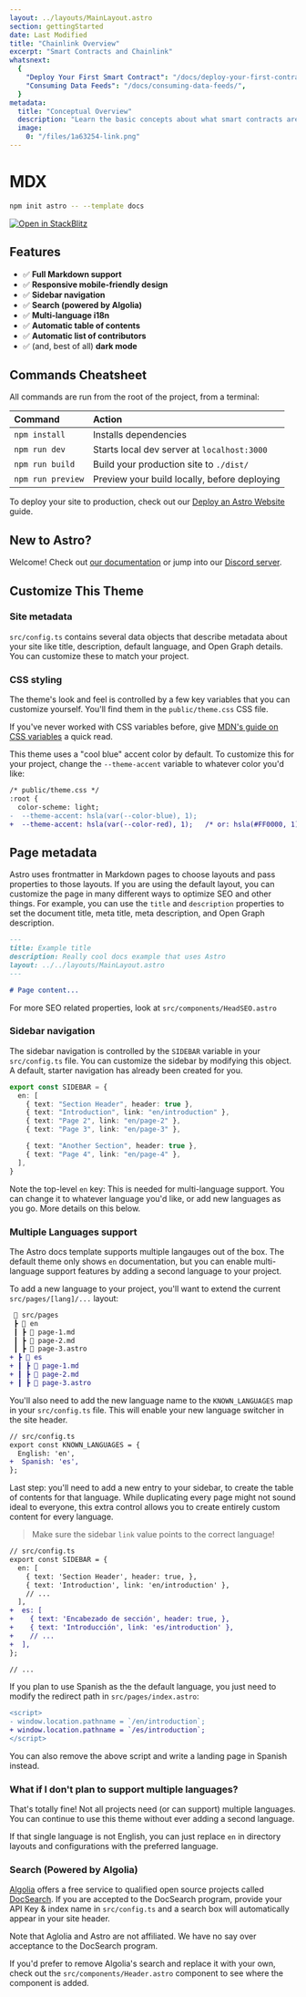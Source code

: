 ```yaml
---
layout: ../layouts/MainLayout.astro
section: gettingStarted
date: Last Modified
title: "Chainlink Overview"
excerpt: "Smart Contracts and Chainlink"
whatsnext:
  {
    "Deploy Your First Smart Contract": "/docs/deploy-your-first-contract/",
    "Consuming Data Feeds": "/docs/consuming-data-feeds/",
  }
metadata:
  title: "Conceptual Overview"
  description: "Learn the basic concepts about what smart contracts are and, how to write them, and how Chainlink oracles work with smart contracts."
  image:
    0: "/files/1a63254-link.png"
---
```


# MDX

```bash
npm init astro -- --template docs
```

[![Open in StackBlitz](https://developer.stackblitz.com/img/open_in_stackblitz.svg)](https://stackblitz.com/github/withastro/astro/tree/latest/examples/docs)

## Features

- ✅ **Full Markdown support**
- ✅ **Responsive mobile-friendly design**
- ✅ **Sidebar navigation**
- ✅ **Search (powered by Algolia)**
- ✅ **Multi-language i18n**
- ✅ **Automatic table of contents**
- ✅ **Automatic list of contributors**
- ✅ (and, best of all) **dark mode**

## Commands Cheatsheet

All commands are run from the root of the project, from a terminal:

| Command           | Action                                       |
| :---------------- | :------------------------------------------- |
| `npm install`     | Installs dependencies                        |
| `npm run dev`     | Starts local dev server at `localhost:3000`  |
| `npm run build`   | Build your production site to `./dist/`      |
| `npm run preview` | Preview your build locally, before deploying |

To deploy your site to production, check out our [Deploy an Astro Website](https://docs.astro.build/guides/deploy) guide.

## New to Astro?

Welcome! Check out [our documentation](https://docs.astro.build) or jump into our [Discord server](https://astro.build/chat).

## Customize This Theme

### Site metadata

`src/config.ts` contains several data objects that describe metadata about your site like title, description, default language, and Open Graph details. You can customize these to match your project.

### CSS styling

The theme's look and feel is controlled by a few key variables that you can customize yourself. You'll find them in the `public/theme.css` CSS file.

If you've never worked with CSS variables before, give [MDN's guide on CSS variables](https://developer.mozilla.org/en-US/docs/Web/CSS/Using_CSS_custom_properties) a quick read.

This theme uses a "cool blue" accent color by default. To customize this for your project, change the `--theme-accent` variable to whatever color you'd like:

```diff
/* public/theme.css */
:root {
  color-scheme: light;
-  --theme-accent: hsla(var(--color-blue), 1);
+  --theme-accent: hsla(var(--color-red), 1);   /* or: hsla(#FF0000, 1); */
```

## Page metadata

Astro uses frontmatter in Markdown pages to choose layouts and pass properties to those layouts. If you are using the default layout, you can customize the page in many different ways to optimize SEO and other things. For example, you can use the `title` and `description` properties to set the document title, meta title, meta description, and Open Graph description.

```markdown
---
title: Example title
description: Really cool docs example that uses Astro
layout: ../../layouts/MainLayout.astro
---

# Page content...
```

For more SEO related properties, look at `src/components/HeadSEO.astro`

### Sidebar navigation

The sidebar navigation is controlled by the `SIDEBAR` variable in your `src/config.ts` file. You can customize the sidebar by modifying this object. A default, starter navigation has already been created for you.

```ts
export const SIDEBAR = {
  en: [
    { text: "Section Header", header: true },
    { text: "Introduction", link: "en/introduction" },
    { text: "Page 2", link: "en/page-2" },
    { text: "Page 3", link: "en/page-3" },

    { text: "Another Section", header: true },
    { text: "Page 4", link: "en/page-4" },
  ],
}
```

Note the top-level `en` key: This is needed for multi-language support. You can change it to whatever language you'd like, or add new languages as you go. More details on this below.

### Multiple Languages support

The Astro docs template supports multiple langauges out of the box. The default theme only shows `en` documentation, but you can enable multi-language support features by adding a second language to your project.

To add a new language to your project, you'll want to extend the current `src/pages/[lang]/...` layout:

```diff
 📂 src/pages
 ┣ 📂 en
 ┃ ┣ 📜 page-1.md
 ┃ ┣ 📜 page-2.md
 ┃ ┣ 📜 page-3.astro
+ ┣ 📂 es
+ ┃ ┣ 📜 page-1.md
+ ┃ ┣ 📜 page-2.md
+ ┃ ┣ 📜 page-3.astro
```

You'll also need to add the new language name to the `KNOWN_LANGUAGES` map in your `src/config.ts` file. This will enable your new language switcher in the site header.

```diff
// src/config.ts
export const KNOWN_LANGUAGES = {
  English: 'en',
+  Spanish: 'es',
};
```

Last step: you'll need to add a new entry to your sidebar, to create the table of contents for that language. While duplicating every page might not sound ideal to everyone, this extra control allows you to create entirely custom content for every language.

> Make sure the sidebar `link` value points to the correct language!

```diff
// src/config.ts
export const SIDEBAR = {
  en: [
    { text: 'Section Header', header: true, },
    { text: 'Introduction', link: 'en/introduction' },
    // ...
  ],
+  es: [
+    { text: 'Encabezado de sección', header: true, },
+    { text: 'Introducción', link: 'es/introduction' },
+    // ...
+  ],
};

// ...
```

If you plan to use Spanish as the the default language, you just need to modify the redirect path in `src/pages/index.astro`:

```diff
<script>
- window.location.pathname = `/en/introduction`;
+ window.location.pathname = `/es/introduction`;
</script>
```

You can also remove the above script and write a landing page in Spanish instead.

### What if I don't plan to support multiple languages?

That's totally fine! Not all projects need (or can support) multiple languages. You can continue to use this theme without ever adding a second language.

If that single language is not English, you can just replace `en` in directory layouts and configurations with the preferred language.

### Search (Powered by Algolia)

[Algolia](https://www.algolia.com/) offers a free service to qualified open source projects called [DocSearch](https://docsearch.algolia.com/). If you are accepted to the DocSearch program, provide your API Key & index name in `src/config.ts` and a search box will automatically appear in your site header.

Note that Aglolia and Astro are not affiliated. We have no say over acceptance to the DocSearch program.

If you'd prefer to remove Algolia's search and replace it with your own, check out the `src/components/Header.astro` component to see where the component is added.
